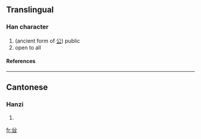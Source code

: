 ==Translingual==
===Han character===
{{Han char|rn=12|rad=八|as=05|sn=7|four=|canj=金竹日 (CHA)}}
# (ancient form of [[公]]) public
# open to all
====References====
{{Han ref|kx=0127.170|hdz=10244.060|uh=34B6|ud=13494}}

----
==Cantonese==
===Hanzi===
{{yue-hanzi|jyut=|y=gung1}}
# {{defn|Cantonese}}

[[fr:㒶]]